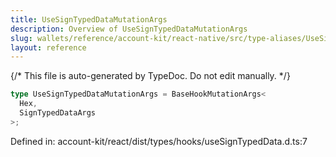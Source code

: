 ```yaml
---
title: UseSignTypedDataMutationArgs
description: Overview of UseSignTypedDataMutationArgs
slug: wallets/reference/account-kit/react-native/src/type-aliases/UseSignTypedDataMutationArgs
layout: reference
---
```


{/* This file is auto-generated by TypeDoc. Do not edit manually. */}

```ts
type UseSignTypedDataMutationArgs = BaseHookMutationArgs<
  Hex,
  SignTypedDataArgs
>;
```

Defined in: account-kit/react/dist/types/hooks/useSignTypedData.d.ts:7
